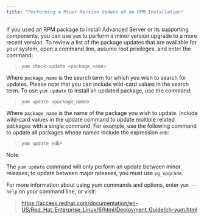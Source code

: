 ```yaml
---
title: "Performing a Minor Version Update of an RPM Installation"
---
```




If you used an RPM package to install Advanced Server or its supporting components, you can use `yum` to perform a minor version upgrade to a more recent version. To review a list of the package updates that are available for your system, open a command line, assume root privileges, and enter the command:

> `yum check-update <package_name>`

Where `package_name` is the search term for which you wish to search for updates. Please note that you can include wild-card values in the search term. To use `yum update` to install an updated package, use the command:

> `yum update <package_name>`

Where `package_name` is the name of the package you wish to update. Include wild-card values in the update command to update multiple related packages with a single command. For example, use the following command to update all packages whose names include the expression `edb`:

> `yum update edb*`

<div class="note">

<div class="title">

Note

</div>

The `yum update` command will only perform an update between minor releases; to update between major releases, you must use `pg_upgrade`.

</div>

For more information about using yum commands and options, enter `yum --help` on your command line, or visit:

> <https://access.redhat.com/documentation/en-US/Red_Hat_Enterprise_Linux/6/html/Deployment_Guide/ch-yum.html>

